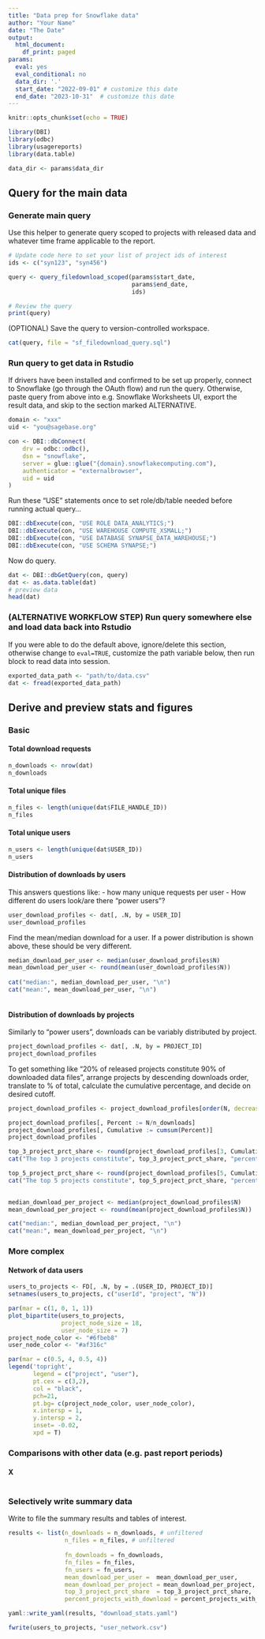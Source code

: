 ```yaml
---
title: "Data prep for Snowflake data"
author: "Your Name"
date: "The Date"
output:
  html_document:
    df_print: paged
params:
  eval: yes
  eval_conditional: no
  data_dir: '.'
  start_date: "2022-09-01" # customize this date
  end_date: "2023-10-31"  # customize this date
---
```


```r
knitr::opts_chunk$set(echo = TRUE)

library(DBI)
library(odbc)
library(usagereports)
library(data.table)

data_dir <- params$data_dir
```

## Query for the main data

### Generate main query

Use this helper to generate query scoped to projects with released data and whatever time frame applicable to the report.
```r

# Update code here to set your list of project ids of interest
ids <- c("syn123", "syn456") 

query <- query_filedownload_scoped(params$start_date, 
                                   params$end_date, 
                                   ids)

# Review the query
print(query)

```

(OPTIONAL) Save the query to version-controlled workspace.
```r

cat(query, file = "sf_filedownload_query.sql")

```

### Run query to get data in Rstudio

If drivers have been installed and confirmed to be set up properly, connect to Snowflake (go through the OAuth flow) and run the query. 
Otherwise, paste query from above into e.g. Snowflake Worksheets UI, export the result data, and skip to the section marked ALTERNATIVE. 
```r

domain <- "xxx"
uid <- "you@sagebase.org"

con <- DBI::dbConnect(
    drv = odbc::odbc(),
    dsn = "snowflake",
    server = glue::glue("{domain}.snowflakecomputing.com"),
    authenticator = "externalbrowser",
    uid = uid
)


```

Run these "USE" statements once to set role/db/table needed before running actual query...
```r

DBI::dbExecute(con, "USE ROLE DATA_ANALYTICS;")
DBI::dbExecute(con, "USE WAREHOUSE COMPUTE_XSMALL;")
DBI::dbExecute(con, "USE DATABASE SYNAPSE_DATA_WAREHOUSE;")
DBI::dbExecute(con, "USE SCHEMA SYNAPSE;")
```

Now do query.
```r

dat <- DBI::dbGetQuery(con, query)
dat <- as.data.table(dat)
# preview data
head(dat)

```


### (ALTERNATIVE WORKFLOW STEP) Run query somewhere else and load data back into Rstudio 

If you were able to do the default above, ignore/delete this section, otherwise change to `eval=TRUE`, customize the path variable below, then run block to read data into session.
```r

exported_data_path <- "path/to/data.csv"
dat <- fread(exported_data_path)
```

## Derive and preview stats and figures 

### Basic

#### Total download requests

```r

n_downloads <- nrow(dat)
n_downloads 

```

#### Total unique files

```r

n_files <- length(unique(dat$FILE_HANDLE_ID))
n_files 
```


#### Total unique users

```r

n_users <- length(unique(dat$USER_ID))
n_users 
```


#### Distribution of downloads by users

This answers questions like: 
- how many unique requests per user
- How different do users look/are there "power users"?

```r

user_download_profiles <- dat[, .N, by = USER_ID]
user_download_profiles

```

Find the mean/median download for a user. If a power distribution is shown above, these should be very different.
```r

median_download_per_user <- median(user_download_profiles$N)
mean_download_per_user <- round(mean(user_download_profiles$N))
  
cat("median:", median_download_per_user, "\n")
cat("mean:", mean_download_per_user, "\n")



```


#### Distribution of downloads by projects

Similarly to "power users", downloads can be variably distributed by project.

```r

project_download_profiles <- dat[, .N, by = PROJECT_ID]
project_download_profiles 

```

To get something like "20% of released projects constitute 90% of downloaded data files", arrange projects by descending downloads order, translate to % of total, calculate the cumulative percentage, and decide on desired cutoff.
```r

project_download_profiles <- project_download_profiles[order(N, decreasing = TRUE), ]

project_download_profiles[, Percent := N/n_downloads]
project_download_profiles[, Cumulative := cumsum(Percent)]
project_download_profiles
```


```r

top_3_project_prct_share <- round(project_download_profiles[3, Cumulative] * 100)
cat("The top 3 projects constitute", top_3_project_prct_share, "percent of downloaded data files", "\n")

top_5_project_prct_share <- round(project_download_profiles[5, Cumulative] * 100)
cat("The top 5 projects constitute", top_5_project_prct_share, "percent of downloaded data files", "\n")
  
```

```r

median_download_per_project <- median(project_download_profiles$N)
mean_download_per_project <- round(mean(project_download_profiles$N))

cat("median:", median_download_per_project, "\n")
cat("mean:", mean_download_per_project, "\n")

```

### More complex

#### Network of data users

```r

users_to_projects <- FD[, .N, by = .(USER_ID, PROJECT_ID)]
setnames(users_to_projects, c("userId", "project", "N"))

par(mar = c(1, 0, 1, 1))
plot_bipartite(users_to_projects,
               project_node_size = 18,
               user_node_size = 7)
project_node_color <- "#6fbeb8"
user_node_color <- "#af316c"

par(mar = c(0.5, 4, 0.5, 4))
legend('topright',
       legend = c("project", "user"),
       pt.cex = c(3,2),
       col = "black",
       pch=21,
       pt.bg= c(project_node_color, user_node_color),
       x.intersp = 1,
       y.intersp = 2,
       inset= -0.02,
       xpd = T)


```

### Comparisons with other data (e.g. past report periods)

#### X

```r


```

### Selectively write summary data

Write to file the summary results and tables of interest.
```r

results <- list(n_downloads = n_downloads, # unfiltered
                n_files = n_files, # unfiltered
                
                fn_downloads = fn_downloads, 
                fn_files = fn_files, 
                fn_users = fn_users,
                mean_download_per_user =  mean_download_per_user,
                mean_download_per_project = mean_download_per_project,
                top_3_project_prct_share  = top_3_project_prct_share,
                percent_projects_with_download = percent_projects_with_download)

yaml::write_yaml(results, "download_stats.yaml")

fwrite(users_to_projects, "user_network.csv")

```
